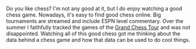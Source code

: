 Do you like chess?  I'm not any good at it, but I do enjoy watching a good chess game.
Nowadays, it's easy to find good chess online.  Big tournaments are streamed and include ESPN level
commentary.  Over the summer I faithfully tracked the games of the [Grand Chess Tour](https://grandchesstour.org/)
and was not disappointed.  Watching all of this good chess got me thinking about the data behind a chess game and
how that data can be used to do cool things.
